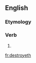 ==English==

===Etymology===
{{suffix|destroy|eth}}

===Verb===
{{en-verb form}}

# {{en-archaic third-person singular of|destroy}}

[[fr:destroyeth]]